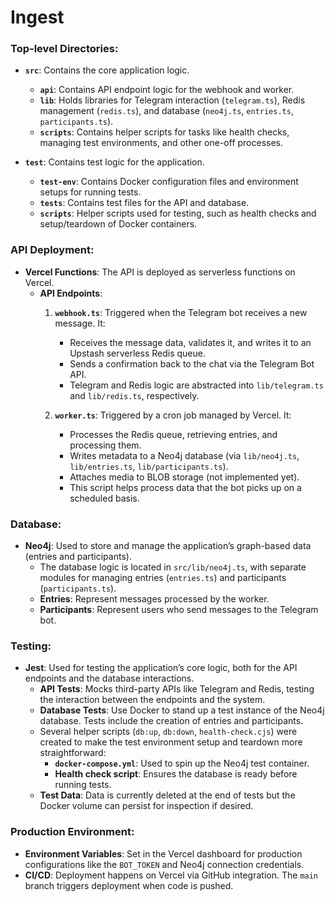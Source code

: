 # **Ingest**

### **Top-level Directories:**
- **`src`**: Contains the core application logic.
  - **`api`**: Contains API endpoint logic for the webhook and worker.
  - **`lib`**: Holds libraries for Telegram interaction (`telegram.ts`), Redis management (`redis.ts`), and database (`neo4j.ts`, `entries.ts`, `participants.ts`).
  - **`scripts`**: Contains helper scripts for tasks like health checks, managing test environments, and other one-off processes.
  
- **`test`**: Contains test logic for the application.
  - **`test-env`**: Contains Docker configuration files and environment setups for running tests.
  - **`tests`**: Contains test files for the API and database.
  - **`scripts`**: Helper scripts used for testing, such as health checks and setup/teardown of Docker containers.


<FileTree>
  <FileTree.Folder name="src" defaultOpen>
    <FileTree.Folder name="api">
      <FileTree.File name="webhook.ts" />
      <FileTree.File name="worker.ts" />
    </FileTree.Folder>
    <FileTree.Folder name="lib">
      <FileTree.File name="telegram.ts" />
      <FileTree.File name="redis.ts" />
      <FileTree.File name="neo4j.ts" />
      <FileTree.File name="entries.ts" />
      <FileTree.File name="participants.ts" />
    </FileTree.Folder>
    <FileTree.Folder name="scripts">
      <FileTree.File name="health-check.cjs" />
      <FileTree.File name="docker-setup.js" />
    </FileTree.Folder>
  </FileTree.Folder>
  <FileTree.Folder name="test" defaultOpen>
    <FileTree.Folder name="test-env">
      <FileTree.File name="docker-compose.yml" />
    </FileTree.Folder>
    <FileTree.Folder name="tests">
      <FileTree.File name="webhook.test.ts" />
      <FileTree.File name="worker.test.ts" />
      <FileTree.File name="neo4j.test.ts" />
    </FileTree.Folder>
    <FileTree.Folder name="scripts">
      <FileTree.File name="db-setup.js" />
    </FileTree.Folder>
  </FileTree.Folder>
</FileTree>

### **API Deployment:**
- **Vercel Functions**: The API is deployed as serverless functions on Vercel.
  - **API Endpoints**:
    1. **`webhook.ts`**: Triggered when the Telegram bot receives a new message. It:
       - Receives the message data, validates it, and writes it to an Upstash serverless Redis queue.
       - Sends a confirmation back to the chat via the Telegram Bot API.
       - Telegram and Redis logic are abstracted into `lib/telegram.ts` and `lib/redis.ts`, respectively.
    
    2. **`worker.ts`**: Triggered by a cron job managed by Vercel. It:
       - Processes the Redis queue, retrieving entries, and processing them.
       - Writes metadata to a Neo4j database (via `lib/neo4j.ts`, `lib/entries.ts`, `lib/participants.ts`).
       - Attaches media to BLOB storage (not implemented yet).
       - This script helps process data that the bot picks up on a scheduled basis.

### **Database:**
- **Neo4j**: Used to store and manage the application’s graph-based data (entries and participants).
  - The database logic is located in `src/lib/neo4j.ts`, with separate modules for managing entries (`entries.ts`) and participants (`participants.ts`).
  - **Entries**: Represent messages processed by the worker.
  - **Participants**: Represent users who send messages to the Telegram bot.

### **Testing:**
- **Jest**: Used for testing the application’s core logic, both for the API endpoints and the database interactions.
  - **API Tests**: Mocks third-party APIs like Telegram and Redis, testing the interaction between the endpoints and the system.
  - **Database Tests**: Use Docker to stand up a test instance of the Neo4j database. Tests include the creation of entries and participants.
  - Several helper scripts (`db:up`, `db:down`, `health-check.cjs`) were created to make the test environment setup and teardown more straightforward:
    - **`docker-compose.yml`**: Used to spin up the Neo4j test container.
    - **Health check script**: Ensures the database is ready before running tests.
  - **Test Data**: Data is currently deleted at the end of tests but the Docker volume can persist for inspection if desired.

### **Production Environment:**
- **Environment Variables**: Set in the Vercel dashboard for production configurations like the `BOT_TOKEN` and Neo4j connection credentials.
- **CI/CD**: Deployment happens on Vercel via GitHub integration. The `main` branch triggers deployment when code is pushed.


